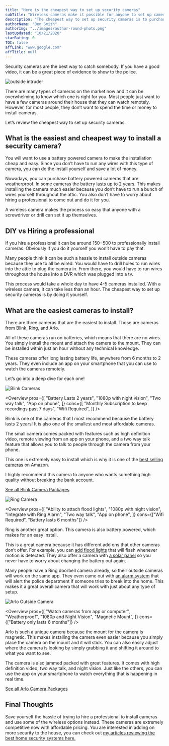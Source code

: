 ```yaml
---
title: "Here is the cheapest way to set up security cameras"
subTitle: "Wireless cameras make it possible for anyone to set up cameras"
description: "The cheapest way to set up security cameras is to purchase a wireless camera and do the install yourself. A wireless camera makes the install so much easier because it runs off batteries."
authorName: "Ben Smith"
authorImg: "../images/author-round-photo.png"
lastUpdated: "10/21/2020"
starRating: 0
TOC: false
affLink: "www.google.com"
affTitle: null
---
```



Security cameras are the best way to catch somebody. If you have a good video, it can be a great piece of evidence to show to the police.

![outside intruder](../images/vivint/outdoor-camera-lurkers-min.jpg)

There are many types of cameras on the market now and it can be overwhelming to know which one is right for you. Most people just want to have a few cameras around their house that they can watch remotely. However, for most people, they don’t want to spend the time or money to install cameras.

Let’s review the cheapest way to set up security cameras.

## What is the easiest and cheapest way to install a security camera?

You will want to use a battery powered camera to make the installation cheap and easy. Since you don’t have to run any wires with this type of camera, you can do the install yourself and save a lot of money.

Nowadays, you can purchase battery powered cameras that are weatherproof. In some cameras the battery [lasts up to 2 years.](/posts/best-battery-powered-security-cameras-for-outdoors#blink-outside-camera) This makes installing the camera much easier because you don’t have to run a bunch of wires yourself throughout the attic. You also don’t have to worry about hiring a professional to come out and do it for you.

A wireless camera makes the process so easy that anyone with a screwdriver or drill can set it up themselves.

## DIY vs Hiring a professional

If you hire a professional it can be around $150-$500 to professionally install cameras. Obviously if you do it yourself you won’t have to pay that.

Many people think it can be such a hassle to install outside cameras because they use to all be wired. You would have to drill holes to run wires into the attic to plug the camera in. From there, you would have to run wires throughout the house into a DVR which was plugged into a tv.

This process would take a whole day to have 4-5 cameras installed. With a wireless camera, it can take less than an hour. The cheapest way to set up security cameras is by doing it yourself.

## What are the easiest cameras to install?

There are three cameras that are the easiest to install. Those are cameras from Blink, Ring, and Arlo.

All of these cameras run on batteries, which means that there are no wires. You simply install the mount and attach the camera to the mount. They can be installed within just an hour without any technical knowledge.

These cameras offer long lasting battery life, anywhere from 6 months to 2 years. They even include an app on your smartphone that you can use to watch the cameras remotely.

Let’s go into a deep dive for each one!

<StickyHeader title="Blink" link="https://amzn.to/3jsrpbf" id="Blink" />

![Blink Cameras](../images/wireless-cameras/blink.jpg)

<Overview
  pros={[
    "Battery Lasts 2 years",
    "1080p with night vision",
    "Two way talk",
    "App on phone",
  ]}
  cons={[
    "Monthly Subscription to keep recordings past 7 days",
    "Wifi Required",
  ]}
/>

Blink is one of the cameras that I most recommend because the battery lasts 2 years! It is also one of the smallest and most affordable cameras.

The small camera comes packed with features such as high definition video, remote viewing from an app on your phone, and a two way talk feature that allows you to talk to people through the camera from your phone.

This one is extremely easy to install which is why it is one of the [best selling cameras](https://amzn.to/3jsrpbf) on Amazon.

I highly recommend this camera to anyone who wants something high quality without breaking the bank account.

[See all Blink Camera Packages](https://amzn.to/3jsrpbf)

<StickyHeader title="Ring" link="https://amzn.to/2SnFjzD" id="Ring" />

![Ring Camera](../images/ring/ring-stick-up-cam.jpg)

<Overview
  pros={[
    "Ability to attach flood lights",
    "1080p with night vision",
    "Integrate with Ring Alarm",
    "Two way talk",
    "App on phone",
  ]}
  cons={["Wifi Required", "Battery lasts 6 months"]}
/>

Ring is another great option. This camera is also battery powered, which makes for an easy install.

This is a great camera because it has different add ons that other cameras don’t offer. For example, you can [add flood lights](https://amzn.to/2SnFjzD) that will flash whenever motion is detected. They also offer a camera with [a solar panel](https://amzn.to/3j5cSm1) so you never have to worry about changing the battery out again.

Many people have a Ring doorbell camera already, so their outside cameras will work on the same app. They even came out with [an alarm system](/posts/best-DIY-security-systems#Ring) that will alert the police department if someone tries to break into the home. This makes it a great overall camera that will work with just about any type of setup.

<StickyHeader
  title="Arlo Outside Camera"
  link="https://amzn.to/2HOeoLf"
  id="Arlo Outside Camera"
/>

![Arlo Outside Camera](../images/wireless-cameras/arlo.jpg)

<Overview
  pros={[
    "Watch cameras from app or computer",
    "Weatherproof",
    "1080p and Night Vision",
    "Magnetic Mount",
  ]}
  cons={["Battery only lasts 6 months"]}
/>

Arlo is such a unique camera because the mount for the camera is magnetic. This makes installing the camera even easier because you simply place the camera on the mount and it will stick. You can also easily adjust where the camera is looking by simply grabbing it and shifting it around to what you want to see.

The camera is also jammed packed with great features. It comes with high definition video, two way talk, and night vision. Just like the others, you can use the app on your smartphone to watch everything that is happening in real time.

[See all Arlo Camera Packages](https://amzn.to/2HOeoLf)

## Final Thoughts

Save yourself the hassle of trying to hire a professional to install cameras and use some of the wireless options instead. These cameras are extremely competitive now with affordable pricing. You are interested in adding on more security to the house, you can check out [my articles reviewing the best home security systems here.](/posts/best-home-security-systems)
